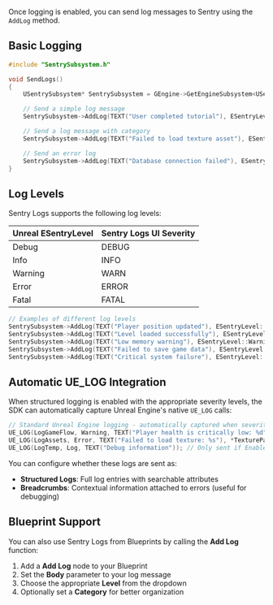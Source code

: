Once logging is enabled, you can send log messages to Sentry using the `AddLog` method.

## Basic Logging

```cpp
#include "SentrySubsystem.h"

void SendLogs()
{
    USentrySubsystem* SentrySubsystem = GEngine->GetEngineSubsystem<USentrySubsystem>();

    // Send a simple log message
    SentrySubsystem->AddLog(TEXT("User completed tutorial"), ESentryLevel::Info);

    // Send a log message with category
    SentrySubsystem->AddLog(TEXT("Failed to load texture asset"), ESentryLevel::Warning, TEXT("AssetLoading"));

    // Send an error log
    SentrySubsystem->AddLog(TEXT("Database connection failed"), ESentryLevel::Error, TEXT("Database"));
}
```

## Log Levels

Sentry Logs supports the following log levels:

| Unreal ESentryLevel | Sentry Logs UI Severity |
| --- | --- |
| Debug | DEBUG |
| Info | INFO |
| Warning | WARN |
| Error | ERROR |
| Fatal | FATAL |

```cpp
// Examples of different log levels
SentrySubsystem->AddLog(TEXT("Player position updated"), ESentryLevel::Debug, TEXT("Player"));
SentrySubsystem->AddLog(TEXT("Level loaded successfully"), ESentryLevel::Info, TEXT("GameFlow"));
SentrySubsystem->AddLog(TEXT("Low memory warning"), ESentryLevel::Warning, TEXT("Performance"));
SentrySubsystem->AddLog(TEXT("Failed to save game data"), ESentryLevel::Error, TEXT("SaveSystem"));
SentrySubsystem->AddLog(TEXT("Critical system failure"), ESentryLevel::Fatal, TEXT("System"));
```

## Automatic UE_LOG Integration

When structured logging is enabled with the appropriate severity levels, the SDK can automatically capture Unreal Engine's native `UE_LOG` calls:

```cpp
// Standard Unreal Engine logging - automatically captured when severity levels are enabled
UE_LOG(LogGameFlow, Warning, TEXT("Player health is critically low: %d"), PlayerHealth);
UE_LOG(LogAssets, Error, TEXT("Failed to load texture: %s"), *TexturePath);
UE_LOG(LogTemp, Log, TEXT("Debug information")); // Only sent if EnableInfoLogs = true
```

You can configure whether these logs are sent as:
- **Structured Logs**: Full log entries with searchable attributes
- **Breadcrumbs**: Contextual information attached to errors (useful for debugging)

## Blueprint Support

You can also use Sentry Logs from Blueprints by calling the **Add Log** function:

1. Add a **Add Log** node to your Blueprint
2. Set the **Body** parameter to your log message
3. Choose the appropriate **Level** from the dropdown
4. Optionally set a **Category** for better organization